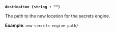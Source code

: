 <a id="secret-arg-destination" />

**`destination (string : "")`**

The path to the new location for the secrets engine.

**Example**: `new-secrets-engine-path/`